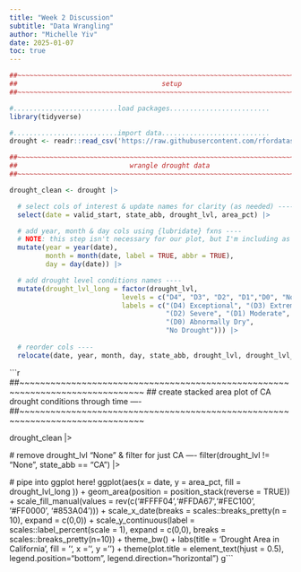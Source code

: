 ```yaml
---
title: "Week 2 Discussion"
subtitle: "Data Wrangling"
author: "Michelle Yiv"
date: 2025-01-07
toc: true
---
```


```r
##~~~~~~~~~~~~~~~~~~~~~~~~~~~~~~~~~~~~~~~~~~~~~~~~~~~~~~~~~~~~~~~~~~~~~~~~~~~~~~
##                                    setup                                 ----
##~~~~~~~~~~~~~~~~~~~~~~~~~~~~~~~~~~~~~~~~~~~~~~~~~~~~~~~~~~~~~~~~~~~~~~~~~~~~~~

#..........................load packages.........................
library(tidyverse)

#..........................import data...........................
drought <- readr::read_csv('https://raw.githubusercontent.com/rfordatascience/tidytuesday/main/data/2021/2021-07-20/drought.csv')

##~~~~~~~~~~~~~~~~~~~~~~~~~~~~~~~~~~~~~~~~~~~~~~~~~~~~~~~~~~~~~~~~~~~~~~~~~~~~~~
##                            wrangle drought data                          ----
##~~~~~~~~~~~~~~~~~~~~~~~~~~~~~~~~~~~~~~~~~~~~~~~~~~~~~~~~~~~~~~~~~~~~~~~~~~~~~~

drought_clean <- drought |>

  # select cols of interest & update names for clarity (as needed) ----
  select(date = valid_start, state_abb, drought_lvl, area_pct) |> 

  # add year, month & day cols using {lubridate} fxns ----
  # NOTE: this step isn't necessary for our plot, but I'm including as examples of how to extract different date elements from a object of class `Date` using {lubridate} ----
  mutate(year = year(date),
         month = month(date, label = TRUE, abbr = TRUE),
         day = day(date)) |>

  # add drought level conditions names ----
  mutate(drought_lvl_long = factor(drought_lvl,
                            levels = c("D4", "D3", "D2", "D1","D0", "None"),
                            labels = c("(D4) Exceptional", "(D3) Extreme",
                                       "(D2) Severe", "(D1) Moderate", 
                                       "(D0) Abnormally Dry", 
                                       "No Drought"))) |>
  
  # reorder cols ----
  relocate(date, year, month, day, state_abb, drought_lvl, drought_lvl_long, area_pct)
```

```r
##~~~~~~~~~~~~~~~~~~~~~~~~~~~~~~~~~~~~~~~~~~~~~~~~~~~~~~~~~~~~~~~~~~~~~~~~~~~~~~
##       create stacked area plot of CA drought conditions through time     ----
##~~~~~~~~~~~~~~~~~~~~~~~~~~~~~~~~~~~~~~~~~~~~~~~~~~~~~~~~~~~~~~~~~~~~~~~~~~~~~~

drought_clean |> 
  
  # remove drought_lvl "None" & filter for just CA ----
  filter(drought_lvl != "None",
         state_abb == "CA") |> 
  
  # pipe into ggplot here!
  ggplot(aes(x = date, y = area_pct, fill = drought_lvl_long )) + 
  geom_area(position = position_stack(reverse = TRUE)) +
  scale_fill_manual(values = rev(c('#FFFF04','#FFDA67','#FEC100', '#FF0000', '#853A04'))) +
  scale_x_date(breaks = scales::breaks_pretty(n = 10),
               expand = c(0,0)) +
  scale_y_continuous(label = scales::label_percent(scale = 1),
                     expand = c(0,0),
                     breaks = scales::breaks_pretty(n=10)) +
  theme_bw() +
  labs(title = 'Drought Area in California',
       fill = '',
       x = '',
       y = '') +
  theme(plot.title = element_text(hjust = 0.5),
        legend.position="bottom", legend.direction="horizontal")
g```

